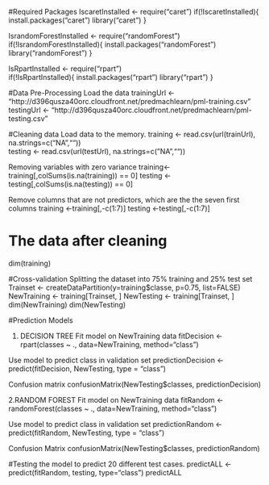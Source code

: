 #Required Packages
IscaretInstalled <- require("caret")
if(!IscaretInstalled){
    install.packages("caret")
    library("caret")
    }

IsrandomForestInstalled <- require("randomForest")
if(!IsrandomForestInstalled){
    install.packages("randomForest")
    library("randomForest")
    }

IsRpartInstalled <- require("rpart")        
if(!IsRpartInstalled){
    install.packages("rpart")
    library("rpart")
    }

#Data Pre-Processing
Load the data
trainingUrl <- "http://d396qusza40orc.cloudfront.net/predmachlearn/pml-training.csv"   
testingUrl <- "http://d396qusza40orc.cloudfront.net/predmachlearn/pml-testing.csv" 

#Cleaning data 
Load data to the memory.
training <- read.csv(url(trainUrl), na.strings=c("NA",""))  
testing <- read.csv(url(testUrl), na.strings=c("NA",""))

Removing variables with zero variance
training<-training[,colSums(is.na(training)) == 0]
testing <-testing[,colSums(is.na(testing)) == 0]

Remove columns that are not predictors, which are the the seven first columns
training   <-training[,-c(1:7)]
testing <-testing[,-c(1:7)]

# The data after cleaning
dim(training)

#Cross-validation
Splitting the dataset into 75% training and 25% test set
Trainset <- createDataPartition(y=training$classe, p=0.75, list=FALSE)    
NewTraining <- training[Trainset, ]
NewTesting <- training[Trainset, ]  
dim(NewTraining)
dim(NewTesting) 

#Prediction Models

1. DECISION TREE
Fit model on NewTraining data
fitDecision <- rpart(classes ~ ., data=NewTraining, method="class")

Use model to predict class in validation set 
predictionDecision <- predict(fitDecision, NewTesting, type = "class")

Confusion matrix
confusionMatrix(NewTesting$classes, predictionDecision)

2.RANDOM FOREST
Fit model on NewTraining data
fitRandom <- randomForest(classes ~ ., data=NewTraining, method="class")

Use model to predict class in validation set 
predictionRandom <- predict(fitRandom, NewTesting, type = "class")

Confusion Matrix
confusionMatrix(NewTesting$classes, predictionRandom)

#Testing the model to predict 20 different test cases.
predictALL <- predict(fitRandom, testing, type="class")
predictALL
